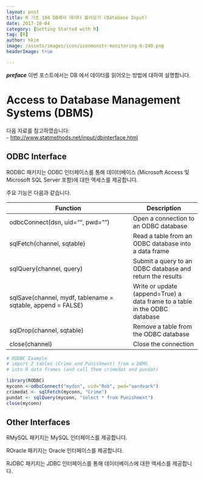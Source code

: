 ```yaml
---
layout: post  
title: R 기초 104 DB에서 데이터 불러오기 (Database Input)  
date: 2017-10-04  
category: [Getting Started with R]  
tag: [R]  
author: hkim  
image: /assets/images/icon/iconmonstr-monitoring-6-240.png
headerImage: true

---
```


***preface*** 이번 포스트에서는 DB 에서 데이터를 읽어오는 방법에 대하여 설명합니다.

# Access to Database Management Systems (DBMS)

다음 자료를 참고하였습니다:  
- [http://www.statmethods.net/input/dbinterface.html](http://www.statmethods.net/input/dbinterface.html)

## ODBC Interface

RODBC 패키지는 ODBC 인터페이스를 통해 데이터베이스 (Microsoft Access 및 Microsoft SQL Server 포함)에 대한 액세스를 제공합니다.

주요 기능은 다음과 같습니다.


Function                         | Description
---------------------------------|------------------
odbcConnect(dsn, uid="", pwd="") | Open a connection to an ODBC database
sqlFetch(channel, sqtable)       | Read a table from an ODBC database into a data frame
sqlQuery(channel, query)         | Submit a query to an ODBC database and return the results
sqlSave(channel, mydf, tablename = sqtable, append = FALSE) | Write or update (append=True) a data frame to a table in the ODBC database
sqlDrop(channel, sqtable)        | Remove a table from the ODBC database
close(channel)                   | Close the connection

```r
# RODBC Example
# import 2 tables (Crime and Punishment) from a DBMS
# into R data frames (and call them crimedat and pundat)

library(RODBC)
myconn <-odbcConnect("mydsn", uid="Rob", pwd="aardvark")
crimedat <- sqlFetch(myconn, "Crime")
pundat <- sqlQuery(myconn, "select * from Punishment")
close(myconn)
```

## Other Interfaces

RMySQL 패키지는 MySQL 인터페이스를 제공합니다.

ROracle 패키지는 Oracle 인터페이스를 제공합니다.

RJDBC 패키지는 JDBC 인터페이스를 통해 데이터베이스에 대한 액세스를 제공합니다.
